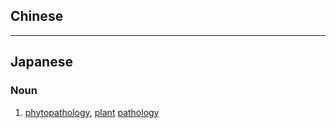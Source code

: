 {{also|植物病理學}}
==Chinese==
{{zh-see|植物病理學}}

----

==Japanese==
{{ja-kanjitab|しょく|ぶつ|びょう|り|がく|yomi=on}}

===Noun===
{{ja-noun|しょくぶつびょうりがく}}

# [[phytopathology]], [[plant]] [[pathology]]